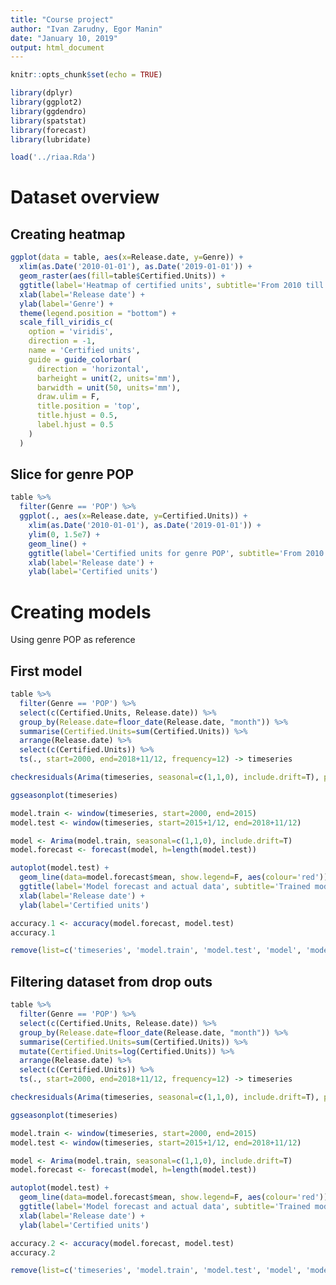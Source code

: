 ```yaml
---
title: "Course project"
author: "Ivan Zarudny, Egor Manin"
date: "January 10, 2019"
output: html_document
---
```


```r
knitr::opts_chunk$set(echo = TRUE)

library(dplyr)
library(ggplot2)
library(ggdendro)
library(spatstat)
library(forecast)
library(lubridate)
```

```r
load('../riaa.Rda')
```

# Dataset overview

## Creating heatmap
```r
ggplot(data = table, aes(x=Release.date, y=Genre)) +
  xlim(as.Date('2010-01-01'), as.Date('2019-01-01')) +
  geom_raster(aes(fill=table$Certified.Units)) +
  ggtitle(label='Heatmap of certified units', subtitle='From 2010 till 2018') +
  xlab(label='Release date') +
  ylab(label='Genre') +
  theme(legend.position = "bottom") +
  scale_fill_viridis_c(
    option = 'viridis',
    direction = -1,
    name = 'Certified units',
    guide = guide_colorbar(
      direction = 'horizontal',
      barheight = unit(2, units='mm'),
      barwidth = unit(50, units='mm'),
      draw.ulim = F,
      title.position = 'top',
      title.hjust = 0.5,
      label.hjust = 0.5
    )
  )
```

## Slice for genre POP
```r
table %>%
  filter(Genre == 'POP') %>%
  ggplot(., aes(x=Release.date, y=Certified.Units)) +
    xlim(as.Date('2010-01-01'), as.Date('2019-01-01')) +
    ylim(0, 1.5e7) +
    geom_line() +
    ggtitle(label='Certified units for genre POP', subtitle='From 2010 till 2018') +
    xlab(label='Release date') +
    ylab(label='Certified units')
```

# Creating models
Using genre POP as reference

## First model

```r
table %>%
  filter(Genre == 'POP') %>%
  select(c(Certified.Units, Release.date)) %>%
  group_by(Release.date=floor_date(Release.date, "month")) %>%
  summarise(Certified.Units=sum(Certified.Units)) %>%
  arrange(Release.date) %>%
  select(c(Certified.Units)) %>%
  ts(., start=2000, end=2018+11/12, frequency=12) -> timeseries

checkresiduals(Arima(timeseries, seasonal=c(1,1,0), include.drift=T), plot=T)

ggseasonplot(timeseries)

model.train <- window(timeseries, start=2000, end=2015)
model.test <- window(timeseries, start=2015+1/12, end=2018+11/12)

model <- Arima(model.train, seasonal=c(1,1,0), include.drift=T)
model.forecast <- forecast(model, h=length(model.test))

autoplot(model.test) +
  geom_line(data=model.forecast$mean, show.legend=F, aes(colour='red')) +
  ggtitle(label='Model forecast and actual data', subtitle='Trained model by data filtered from 2000 to 2015') +
  xlab(label='Release date') +
  ylab(label='Certified units')

accuracy.1 <- accuracy(model.forecast, model.test)
accuracy.1

remove(list=c('timeseries', 'model.train', 'model.test', 'model', 'model.forecast'))
```

## Filtering dataset from drop outs
```r
table %>%
  filter(Genre == 'POP') %>%
  select(c(Certified.Units, Release.date)) %>%
  group_by(Release.date=floor_date(Release.date, "month")) %>%
  summarise(Certified.Units=sum(Certified.Units)) %>%
  mutate(Certified.Units=log(Certified.Units)) %>%
  arrange(Release.date) %>%
  select(c(Certified.Units)) %>%
  ts(., start=2000, end=2018+11/12, frequency=12) -> timeseries

checkresiduals(Arima(timeseries, seasonal=c(1,1,0), include.drift=T), plot=T)

ggseasonplot(timeseries)

model.train <- window(timeseries, start=2000, end=2015)
model.test <- window(timeseries, start=2015+1/12, end=2018+11/12)

model <- Arima(model.train, seasonal=c(1,1,0), include.drift=T)
model.forecast <- forecast(model, h=length(model.test))

autoplot(model.test) +
  geom_line(data=model.forecast$mean, show.legend=F, aes(colour='red')) +
  ggtitle(label='Model forecast and actual data', subtitle='Trained model by data filtered from 2000 to 2015') +
  xlab(label='Release date') +
  ylab(label='Certified units')

accuracy.2 <- accuracy(model.forecast, model.test)
accuracy.2

remove(list=c('timeseries', 'model.train', 'model.test', 'model', 'model.forecast'))
```




